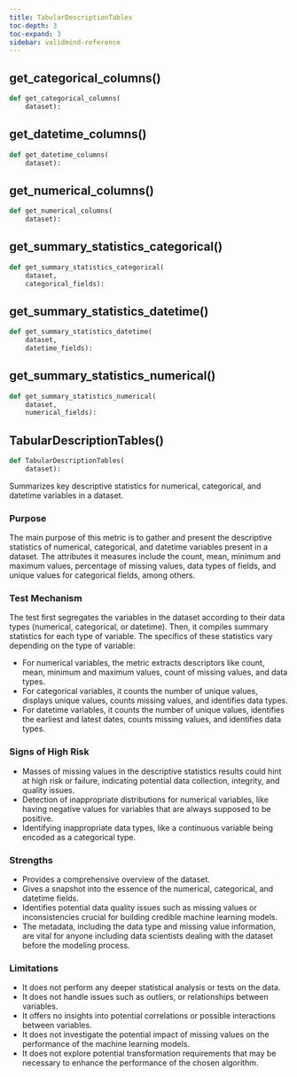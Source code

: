 ```yaml
---
title: TabularDescriptionTables
toc-depth: 3
toc-expand: 3
sidebar: validmind-reference
---
```


## get_categorical_columns[()]{.muted}

```python
def get_categorical_columns(
    dataset):
```

## get_datetime_columns[()]{.muted}

```python
def get_datetime_columns(
    dataset):
```

## get_numerical_columns[()]{.muted}

```python
def get_numerical_columns(
    dataset):
```

## get_summary_statistics_categorical[()]{.muted}

```python
def get_summary_statistics_categorical(
    dataset,
    categorical_fields):
```

## get_summary_statistics_datetime[()]{.muted}

```python
def get_summary_statistics_datetime(
    dataset,
    datetime_fields):
```

## get_summary_statistics_numerical[()]{.muted}

```python
def get_summary_statistics_numerical(
    dataset,
    numerical_fields):
```

## TabularDescriptionTables[()]{.muted}

```python
def TabularDescriptionTables(
    dataset):
```

Summarizes key descriptive statistics for numerical, categorical, and datetime variables in a dataset.

### Purpose

The main purpose of this metric is to gather and present the descriptive statistics of numerical, categorical, and datetime variables present in a dataset. The attributes it measures include the count, mean, minimum and maximum values, percentage of missing values, data types of fields, and unique values for categorical fields, among others.

### Test Mechanism

The test first segregates the variables in the dataset according to their data types (numerical, categorical, or datetime). Then, it compiles summary statistics for each type of variable. The specifics of these statistics vary depending on the type of variable:

- For numerical variables, the metric extracts descriptors like count, mean, minimum and maximum values, count of missing values, and data types.
- For categorical variables, it counts the number of unique values, displays unique values, counts missing values, and identifies data types.
- For datetime variables, it counts the number of unique values, identifies the earliest and latest dates, counts missing values, and identifies data types.

### Signs of High Risk

- Masses of missing values in the descriptive statistics results could hint at high risk or failure, indicating potential data collection, integrity, and quality issues.
- Detection of inappropriate distributions for numerical variables, like having negative values for variables that are always supposed to be positive.
- Identifying inappropriate data types, like a continuous variable being encoded as a categorical type.

### Strengths

- Provides a comprehensive overview of the dataset.
- Gives a snapshot into the essence of the numerical, categorical, and datetime fields.
- Identifies potential data quality issues such as missing values or inconsistencies crucial for building credible machine learning models.
- The metadata, including the data type and missing value information, are vital for anyone including data scientists dealing with the dataset before the modeling process.

### Limitations

- It does not perform any deeper statistical analysis or tests on the data.
- It does not handle issues such as outliers, or relationships between variables.
- It offers no insights into potential correlations or possible interactions between variables.
- It does not investigate the potential impact of missing values on the performance of the machine learning models.
- It does not explore potential transformation requirements that may be necessary to enhance the performance of the chosen algorithm.
